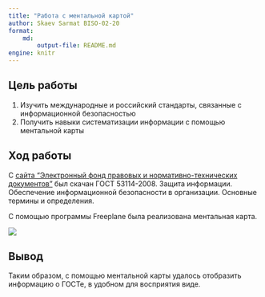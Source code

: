 ---
title: "Работа с ментальной картой"
author: Skaev Sarmat BISO-02-20
format:
    md:
        output-file: README.md
engine: knitr
---

## Цель работы
1. Изучить международные и российский стандарты, связанные с информационной безопасностью
2. Получить навыки систематизации информации с помощью ментальной карты

## Ход работы
С [сайта "Электронный фонд правовых и нормативно-технических документов"](https://docs.cntd.ru/document/1200075565) был скачан ГОСТ 53114-2008. Защита информации. Обеспечение информационной безопасности в организации. Основные термины и определения.

С помощью программы Freeplane была реализована ментальная карта.

![](./scrinshots/map.png)

## Вывод

Таким образом, с помощью ментальной карты удалось отобразить информацию о ГОСТе, в удобном для восприятия виде.